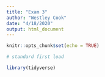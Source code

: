 ```yaml
---
title: "Exam 3"
author: "Westley Cook"
date: "4/18/2020"
output: html_document
---
```


```r
knitr::opts_chunk$set(echo = TRUE)

# standard first load

library(tidyverse)

```

